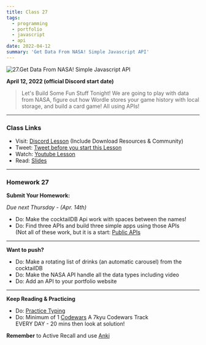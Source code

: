 ```yaml
---
title: Class 27
tags:
  - programming
  - portfolio
  - javascript
  - api
date: 2022-04-12
summary: 'Get Data From NASA! Simple Javascript API'
---
```


![27.Get Data From NASA! Simple Javascript API](https://cdn.hashnode.com/res/hashnode/image/upload/v1676661576235/InUkHgWvL.png?auto=compress)

**April 12, 2022 (official Discord start date)**

> Let's Build Some Fun Stuff Tonight! We are going to play with data from NASA, figure out how Wordle stores your game history with local storage, and build a card game! All using APIs!

<hr />

### Class Links

- Visit: [Discord Lesson](https://discord.com/channels/735923219315425401/738891289071714388/963551906142236702) (Include Download Resources & Community)
- Tweet: [Tweet before you start this Lesson](https://twitter.com/leonnoel/status/1513992949884809219)
- Watch: [Youtube Lesson](https://youtu.be/b5rjEW-_6po)
- Read: [Slides](https://slides.com/leonnoel/100devs2-more-api-review)

<hr />

### Homework 27

**Submit Your Homework:**

_Due next Thursday - (Apr. 14th)_

- Do: Make the cocktailDB Api work with spaces between the names!
- Do: Find three APIs and build three simple apps using those APIs <br /> (Not all of these work, but it is a start: [Public APIs
  ](https://github.com/public-apis/public-apis)

<hr />

**Want to push?**

- Do: Make a rotating list of drinks (an automatic carousel) from the cocktailDB
- Do: Make the NASA API handle all the data types including video
- Do: Add an API to your portfolio website

<hr />

**Keep Reading & Practicing**

- Do: [Practice Typing](https://www.keybr.com/)
- Do: Minimum of 1 [Codewars](https://codewars.com/) A 7kyu Codewars Track <br /> EVERY DAY - 20 mins then look at solution!

**Remember** to Active Recall and use [Anki](https://apps.ankiweb.net/)

